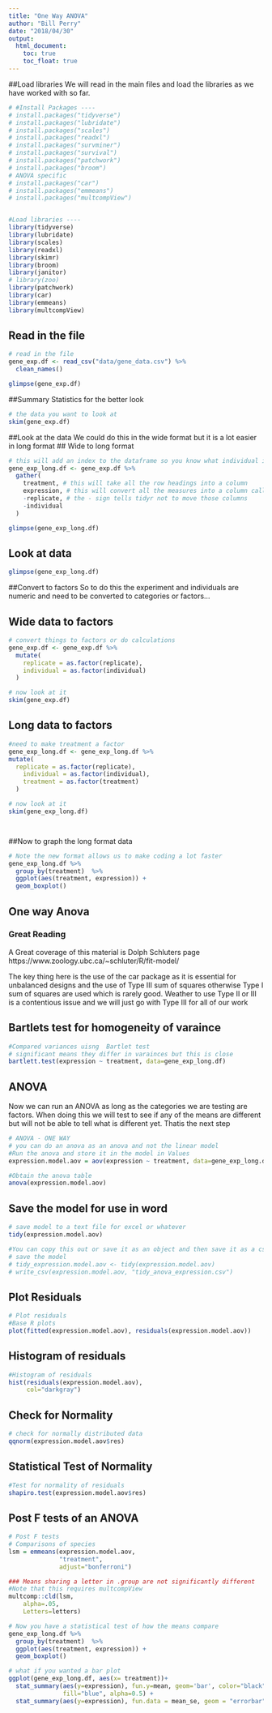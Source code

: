 ```yaml
---
title: "One Way ANOVA"
author: "Bill Perry"
date: "2018/04/30"
output:
  html_document:
    toc: true
    toc_float: true
---
```

##Load libraries
We will read in the main files and load the libraries as we have worked with so far.   

```r
# #Install Packages ----
# install.packages("tidyverse")
# install.packages("lubridate")
# install.packages("scales")
# install.packages("readxl")
# install.packages("survminer")
# install.packages("survival")
# install.packages("patchwork")
# install.packages("broom")
# ANOVA specific
# install.packages("car")
# install.packages("emmeans")
# install.packages("multcompView")


#Load libraries ----
library(tidyverse)
library(lubridate)
library(scales)
library(readxl)
library(skimr)
library(broom)
library(janitor)
# library(zoo)
library(patchwork)
library(car)
library(emmeans)
library(multcompView)

```


## Read in the file
```r
# read in the file
gene_exp.df <- read_csv("data/gene_data.csv") %>%
  clean_names() 

glimpse(gene_exp.df)
```


##Summary Statistics for the better look
```r
# the data you want to look at
skim(gene_exp.df)
```

##Look at the data
We could do this in the wide format but it is a lot easier in long format
## Wide to long format
```r
# this will add an index to the dataframe so you know what individual is which
gene_exp_long.df <- gene_exp.df %>%
  gather(
    treatment, # this will take all the row headings into a column
    expression, # this will convert all the measures into a column called expression
    -replicate, # the - sign tells tidyr not to move those columns
    -individual
  ) 

glimpse(gene_exp_long.df)


```


## Look at data
```r
glimpse(gene_exp_long.df)
```

##Convert to factors
So to do this the experiment and individuals are numeric and need to be converted to categories or factors...

## Wide data to factors

```r
# convert things to factors or do calculations
gene_exp.df <- gene_exp.df %>%
  mutate(
    replicate = as.factor(replicate),
    individual = as.factor(individual)
  )

# now look at it
skim(gene_exp.df)

```


## Long data to factors

```r
#need to make treatment a factor
gene_exp_long.df <- gene_exp_long.df %>%
mutate(
  replicate = as.factor(replicate),
    individual = as.factor(individual),
    treatment = as.factor(treatment)
  )

# now look at it
skim(gene_exp_long.df)




```



##Now to graph the long format data
```r
# Note the new format allows us to make coding a lot faster
gene_exp_long.df %>% 
  group_by(treatment)  %>%
  ggplot(aes(treatment, expression)) +
  geom_boxplot()
```

## One way Anova
### Great Reading
A Great coverage of this material is Dolph Schluters page
https://www.zoology.ubc.ca/~schluter/R/fit-model/

The key thing here is the use of the car package as it is essential for unbalanced designs and the use of Type III sum of squares otherwise Type I sum of squares are used which is rarely good. Weather to use Type II or III is a contentious issue and we will just go with Type III for all of our work


## Bartlets test for homogeneity of varaince
```r
#Compared variances uisng  Bartlet test
# significant means they differ in varainces but this is close
bartlett.test(expression ~ treatment, data=gene_exp_long.df)
```


## ANOVA
Now we can run an ANOVA as long as the categories we are testing are factors. When doing this we will test to see if any of the means are different but will not be able to tell what is different yet. Thatis the next step

```r
# ANOVA - ONE WAY
# you can do an anova as an anova and not the linear model
#Run the anova and store it in the model in Values
expression.model.aov = aov(expression ~ treatment, data=gene_exp_long.df)

#Obtain the anova table
anova(expression.model.aov)

```

## Save the model for use in word
```r

# save model to a text file for excel or whatever
tidy(expression.model.aov)

#You can copy this out or save it as an object and then save it as a csv file
# save the model
# tidy_expression.model.aov <- tidy(expression.model.aov)
# write_csv(expression.model.aov, "tidy_anova_expression.csv")

```


## Plot Residuals

```r
# Plot residuals
#Base R plots
plot(fitted(expression.model.aov), residuals(expression.model.aov))
```


## Histogram of residuals
```r
#Histogram of residuals
hist(residuals(expression.model.aov), 
     col="darkgray")
```

## Check for Normality
```r
# check for normally distributed data
qqnorm(expression.model.aov$res)
```

## Statistical Test of Normality
```r
#Test for normality of residuals
shapiro.test(expression.model.aov$res)
```

## Post F tests of an ANOVA

```r
# Post F tests
# Comparisons of species
lsm = emmeans(expression.model.aov, 
              "treatment",
              adjust="bonferroni")

### Means sharing a letter in .group are not significantly different
#Note that this requires multcompView
multcomp::cld(lsm,
    alpha=.05,
    Letters=letters)
```

```r
# Now you have a statistical test of how the means compare
gene_exp_long.df %>% 
  group_by(treatment)  %>%
  ggplot(aes(treatment, expression)) +
  geom_boxplot()
```

```r
# what if you wanted a bar plot
ggplot(gene_exp_long.df, aes(x= treatment))+
  stat_summary(aes(y=expression), fun.y=mean, geom='bar', color="black", 
               fill="blue", alpha=0.5) +
  stat_summary(aes(y=expression), fun.data = mean_se, geom = "errorbar", color="black", width=0.2)
```



   

<!-- Global Site Tag (gtag.js) - Google Analytics -->
<script async src="https://www.googletagmanager.com/gtag/js?id=UA-88373117-4"></script>
<script>
  window.dataLayer = window.dataLayer || [];
  function gtag(){dataLayer.push(arguments)};
  gtag('js', new Date());

  gtag('config', 'UA-88373117-4');
</script>
